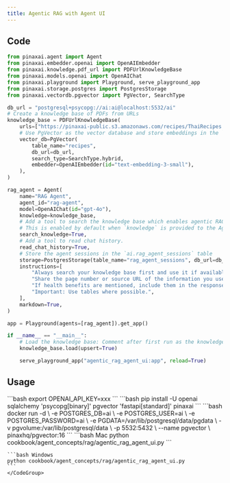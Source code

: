 ```yaml
---
title: Agentic RAG with Agent UI
---
```


## Code

```python
from pinaxai.agent import Agent
from pinaxai.embedder.openai import OpenAIEmbedder
from pinaxai.knowledge.pdf_url import PDFUrlKnowledgeBase
from pinaxai.models.openai import OpenAIChat
from pinaxai.playground import Playground, serve_playground_app
from pinaxai.storage.postgres import PostgresStorage
from pinaxai.vectordb.pgvector import PgVector, SearchType

db_url = "postgresql+psycopg://ai:ai@localhost:5532/ai"
# Create a knowledge base of PDFs from URLs
knowledge_base = PDFUrlKnowledgeBase(
    urls=["https://pinaxai-public.s3.amazonaws.com/recipes/ThaiRecipes.pdf"],
    # Use PgVector as the vector database and store embeddings in the `ai.recipes` table
    vector_db=PgVector(
        table_name="recipes",
        db_url=db_url,
        search_type=SearchType.hybrid,
        embedder=OpenAIEmbedder(id="text-embedding-3-small"),
    ),
)

rag_agent = Agent(
    name="RAG Agent",
    agent_id="rag-agent",
    model=OpenAIChat(id="gpt-4o"),
    knowledge=knowledge_base,
    # Add a tool to search the knowledge base which enables agentic RAG.
    # This is enabled by default when `knowledge` is provided to the Agent.
    search_knowledge=True,
    # Add a tool to read chat history.
    read_chat_history=True,
    # Store the agent sessions in the `ai.rag_agent_sessions` table
    storage=PostgresStorage(table_name="rag_agent_sessions", db_url=db_url),
    instructions=[
        "Always search your knowledge base first and use it if available.",
        "Share the page number or source URL of the information you used in your response.",
        "If health benefits are mentioned, include them in the response.",
        "Important: Use tables where possible.",
    ],
    markdown=True,
)

app = Playground(agents=[rag_agent]).get_app()

if __name__ == "__main__":
    # Load the knowledge base: Comment after first run as the knowledge base is already loaded
    knowledge_base.load(upsert=True)

    serve_playground_app("agentic_rag_agent_ui:app", reload=True)
```

## Usage

<Steps>
  <Snippet file="create-venv-step.mdx" />

  <Step title="Set your API key">
    ```bash
    export OPENAI_API_KEY=xxx
    ```
  </Step>

  <Step title="Install libraries">
    ```bash
    pip install -U openai sqlalchemy 'psycopg[binary]' pgvector 'fastapi[standard]' pinaxai
    ```
  </Step>

  <Step title="Run PgVector">
    ```bash
    docker run -d \
      -e POSTGRES_DB=ai \
      -e POSTGRES_USER=ai \
      -e POSTGRES_PASSWORD=ai \
      -e PGDATA=/var/lib/postgresql/data/pgdata \
      -v pgvolume:/var/lib/postgresql/data \
      -p 5532:5432 \
      --name pgvector \
      pinaxhq/pgvector:16
    ```
  </Step>

  <Step title="Run Agent">
    <CodeGroup>
    ```bash Mac
    python cookbook/agent_concepts/rag/agentic_rag_agent_ui.py
    ```

    ```bash Windows
    python cookbook/agent_concepts/rag/agentic_rag_agent_ui.py
    ```
    </CodeGroup>
  </Step>
</Steps>